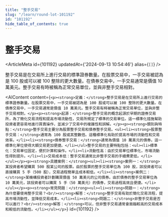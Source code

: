```yaml
---
title: "整手交易"
slug: "/learn/round-lot-101192"
id: "101192"
hide_table_of_contents: true
---
```



# 整手交易

<ArticleMeta id={101192} updatedAt={'2024-09-13 10:54:46'} alias={`[]`} />
<div className='border-solid border-b border-t-0 my-4 border-[var(--ifm-color-gray-300)]' />

整手交易是在交易所上進行交易的標準證券數量。在股票交易中，一手交易被認為是 100 股或可以被 100 整除的更大數量。在債券交易中，一手交易通常是價值 10 萬美元。整手交易有時被稱為正常交易單位，並與非整手交易相對。

<AIContent content={`<p><strong>定義：</strong>整手交易是在交易所上進行交易的標準證券數量。在股票交易中，一手交易被認為是 100 股或可以被 100 整除的更大數量。在債券交易中，一手交易通常是價值 10 萬美元。整手交易有時被稱為正常交易單位，並與非整手交易相對。</p><p><strong>起源：</strong>整手交易的概念起源於早期的證券交易所，為了簡化交易流程和提高市場流動性，交易所規定了標準的交易單位。這一標準化措施幫助投資者更容易地進行買賣操作，並減少了交易中的複雜性和誤解。</p><p><strong>類別與特點：</strong>整手交易主要分為股票整手交易和債券整手交易。<ul><li><strong>股票整手交易：</strong>通常為 100 股或其整數倍。這種標準化有助於提高市場的流動性和交易效率。</li><li><strong>債券整手交易：</strong>通常為價值 10 萬美元的債券。這一標準化單位使得大額交易更加便捷。</li></ul>整手交易的主要特點包括：<ul><li>標準化：交易單位固定，便於計算和操作。</li><li>流動性高：由於交易單位標準化，市場流動性得到提升。</li><li>交易成本低：整手交易通常比非整手交易的手續費更低。</li></ul></p><p><strong>具體案例：</strong><ul><li><strong>案例一：</strong>某投資者希望購買 500 股某公司的股票。由於股票的整手交易單位為 100 股，該投資者可以直接購買 5 手（500 股），交易過程簡單且成本較低。</li><li><strong>案例二：</strong>某機構投資者計劃購買價值 50 萬美元的公司債券。由於債券的整手交易單位為 10 萬美元，該投資者可以購買 5 手（50 萬美元）的債券，交易過程高效且便捷。</li></ul></p><p><strong>常見問題：</strong><ul><li><strong>問題一：</strong>為什麼要使用整手交易？<br/><strong>解答：</strong>整手交易有助於簡化交易流程，提高市場流動性，並降低交易成本。</li><li><strong>問題二：</strong>非整手交易是否可以進行？<br/><strong>解答：</strong>可以，但非整手交易通常會面臨較高的交易成本和較低的流動性。</li></ul></p>`} id={101192} />
